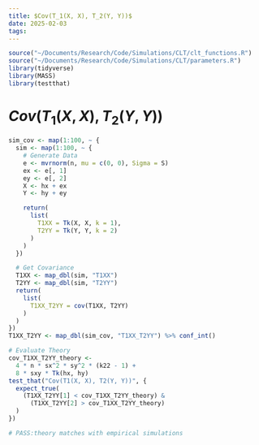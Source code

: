 ```yaml
---
title: $Cov(T_1(X, X), T_2(Y, Y))$
date: 2025-02-03
tags: 
---
```


```R
source("~/Documents/Research/Code/Simulations/CLT/clt_functions.R")
source("~/Documents/Research/Code/Simulations/CLT/parameters.R")
library(tidyverse)
library(MASS)
library(testthat)
```

# $Cov(T_1(X, X), T_2(Y, Y))$
```R
sim_cov <- map(1:100, ~ {
  sim <- map(1:100, ~ {
    # Generate Data
    e <- mvrnorm(n, mu = c(0, 0), Sigma = S)
    ex <- e[, 1]
    ey <- e[, 2]
    X <- hx + ex
    Y <- hy + ey

    return(
      list(
        T1XX = Tk(X, X, k = 1),
        T2YY = Tk(Y, Y, k = 2)
      )
    )
  })

  # Get Covariance
  T1XX <- map_dbl(sim, "T1XX")
  T2YY <- map_dbl(sim, "T2YY")
  return(
    list(
      T1XX_T2YY = cov(T1XX, T2YY)
    )
  )
})
T1XX_T2YY <- map_dbl(sim_cov, "T1XX_T2YY") %>% conf_int()
```

```R
# Evaluate Theory
cov_T1XX_T2YY_theory <-
  4 * n * sx^2 * sy^2 * (k22 - 1) +
  8 * sxy * Tk(hx, hy)
test_that("Cov(T1(X, X), T2(Y, Y))", {
  expect_true(
    (T1XX_T2YY[1] < cov_T1XX_T2YY_theory) &
      (T1XX_T2YY[2] > cov_T1XX_T2YY_theory)
  )
})

# PASS:theory matches with empirical simulations
```

